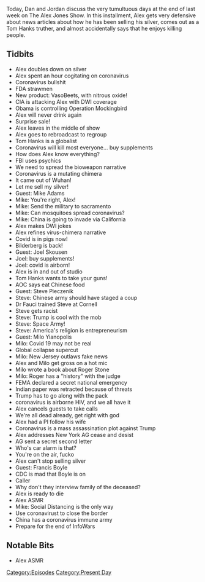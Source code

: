{{DEFAULTSORT:
    #_EPISODE_0408:March 11-13, 2020
}}{{Episode
    | title             = March 11-13, 2020
    | caption           = [https://knowledgefight.libsyn.com/knowledge-fight-march-11-13-2020 Listen to this episode on Libsyn]
    | episodeNumber     = 408
    | length            = 03:24:27
    | airDate           = March 16, 2020
    | coverageStartDate = March 11, 2020
    | coverageEndDate   = March 13, 2020
    | episodeType       = [[:Category:Present Day|Present Day]]
    | appearance        = [[Tom Hanks]], [[Mike Adams]], [[Joel Skousen]], [[Alexandria Ocasio-Cortez]], [[Steve Pieczenik]], [[Anthony Fauci]], [[Milo Yianopolis]], [[Roger Stone]], [[Francis Boyle]]
    | previousEpisode   = [[407: March 5-10, 2020]]
    | nextEpisode       = [[409: The Lionel Countdown]]
}}

{{Stub}}

Today, Dan and Jordan discuss the very tumultuous days at the end of last week on The Alex Jones Show. In this installment, Alex gets very defensive about news articles about how he has been selling his silver, comes out as a Tom Hanks truther, and almost accidentally says that he enjoys killing people.

==Tidbits==

*Alex doubles down on silver
*Alex spent an hour cogitating on coronavirus
*Coronavirus bullshit
*FDA strawmen
*New product: VasoBeets, with nitrous oxide!
*CIA is attacking Alex with DWI coverage
*Obama is controlling Operation Mockingbird
*Alex will never drink again
*Surprise sale!
*Alex leaves in the middle of show
*Alex goes to rebroadcast to regroup
*Tom Hanks is a globalist
*Coronavirus will kill most everyone... buy supplements
*How does Alex know everything?
*FBI uses psychics
*We need to spread the bioweapon narrative
*Coronavirus is a mutating chimera
*It came out of Wuhan!
*Let me sell my silver!
*Guest: Mike Adams
*Mike: You're right, Alex!
*Mike: Send the military to sacramento
*Mike: Can mosquitoes spread coronavirus?
*Mike: China is going to invade via California
*Alex makes DWI jokes
*Alex refines virus-chimera narrative
*Covid is in pigs now!
*Bilderberg is back!
*Guest: Joel Skousen
*Joel: buy supplements!
*Joel: covid is airborn!
*Alex is in and out of studio
*Tom Hanks wants to take your guns!
*AOC says eat Chinese food
*Guest: Steve Pieczenik
*Steve: Chinese army should have staged a coup
*Dr Fauci trained Steve at Cornell
*Steve gets racist
*Steve: Trump is cool with the mob
*Steve: Space Army!
*Steve: America's religion is entrepreneurism
*Guest: Milo Yianopolis
*Milo: Covid 19 may not be real
*Global collapse supercut
*Milo: New Jersey outlaws fake news
*Alex and Milo get gross on a hot mic
*Milo wrote a book about Roger Stone
*Milo: Roger has a "history" with the judge
*FEMA declared a secret national emergency
*Indian paper was retracted because of threats
*Trump has to go along with the pack
*coronavirus is airborne HIV, and we all have it
*Alex cancels guests to take calls
*We're all dead already, get right with god
*Alex had a PI follow his wife
*Coronavirus is a mass assassination plot against Trump
*Alex addresses New York AG cease and desist
*AG sent a secret second letter
*Who's car alarm is that?
*You're on the air, fucko
*Alex can't stop selling silver
*Guest: Francis Boyle
*CDC is mad that Boyle is on
*Caller
*Why don't they interview family of the deceased?
*Alex is ready to die
*Alex ASMR
*Mike: Social Distancing is the only way
*Use coronavirust to close the border
*China has a coronavirus immune army
*Prepare for the end of InfoWars

==Notable Bits==

*Alex ASMR

[[Category:Episodes]]
[[Category:Present Day]]
